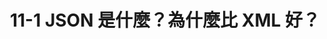 ---
title: 11-1 JSON 是什麼？為什麼比 XML 好？
youtubeId: iJLMKzRmRNA
duration: 605
thumbnail: https://i.ytimg.com/vi/iJLMKzRmRNA/hqdefault.jpg?sqp=-oaymwEjCNACELwBSFryq4qpAxUIARUAAAAAGAElAADIQj0AgKJDeAE=&rs=AOn4CLC2OPJTfepxdqmKvazl2kDN5D1hgA
slug: 11-1-what-is-json-why-is-it-better-than-xml
uslug: 11-1-json-是什麼為什麼比-xml-好javascript-網頁程式設計入門教學課程-安迪tv-andy-pro-tv
---